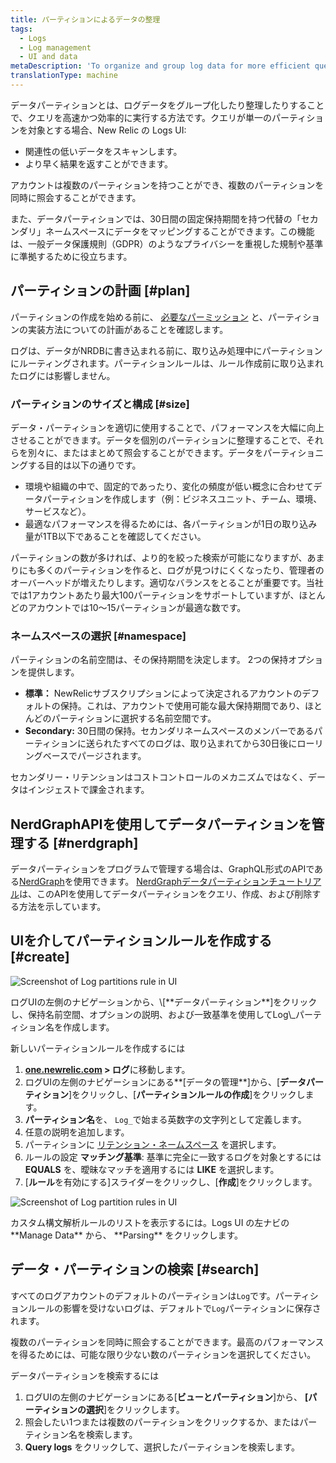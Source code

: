 ```yaml
---
title: パーティションによるデータの整理
tags:
  - Logs
  - Log management
  - UI and data
metaDescription: 'To organize and group log data for more efficient querying in New Relic, use data partitions in the Logs UI.'
translationType: machine
---
```




データパーティションとは、ログデータをグループ化したり整理したりすることで、クエリを高速かつ効率的に実行する方法です。クエリが単一のパーティションを対象とする場合、New Relic の Logs UI:

* 関連性の低いデータをスキャンします。
* より早く結果を返すことができます。

アカウントは複数のパーティションを持つことができ、複数のパーティションを同時に照会することができます。

また、データパーティションでは、30日間の固定保持期間を持つ代替の「セカンダリ」ネームスペースにデータをマッピングすることができます。この機能は、一般データ保護規則（GDPR）のようなプライバシーを重視した規制や基準に準拠するために役立ちます。

## パーティションの計画 [#plan]

パーティションの作成を始める前に、 [必要なパーミッション](/docs/logs/get-started/get-started-log-management#requirements) と、パーティションの実装方法についての計画があることを確認します。

<Callout variant="important">
  ログは、データがNRDBに書き込まれる前に、取り込み処理中にパーティションにルーティングされます。パーティションルールは、ルール作成前に取り込まれたログには影響しません。
</Callout>

### パーティションのサイズと構成 [#size]

データ・パーティションを適切に使用することで、パフォーマンスを大幅に向上させることができます。データを個別のパーティションに整理することで、それらを別々に、またはまとめて照会することができます。データをパーティショニングする目的は以下の通りです。

* 環境や組織の中で、固定的であったり、変化の頻度が低い概念に合わせてデータパーティションを作成します（例：ビジネスユニット、チーム、環境、サービスなど）。
* 最適なパフォーマンスを得るためには、各パーティションが1日の取り込み量が1TB以下であることを確認してください。

パーティションの数が多ければ、より的を絞った検索が可能になりますが、あまりにも多くのパーティションを作ると、ログが見つけにくくなったり、管理者のオーバーヘッドが増えたりします。適切なバランスをとることが重要です。当社では1アカウントあたり最大100パーティションをサポートしていますが、ほとんどのアカウントでは10～15パーティションが最適な数です。

### ネームスペースの選択 [#namespace]

パーティションの名前空間は、その保持期間を決定します。 2つの保持オプションを提供します。

* **標準：** NewRelicサブスクリプションによって決定されるアカウントのデフォルトの保持。これは、アカウントで使用可能な最大保持期間であり、ほとんどのパーティションに選択する名前空間です。
* **Secondary:** 30日間の保持。セカンダリネームスペースのメンバーであるパーティションに送られたすべてのログは、取り込まれてから30日後にローリングベースでパージされます。

セカンダリー・リテンションはコストコントロールのメカニズムではなく、データはインジェストで課金されます。

## NerdGraphAPIを使用してデータパーティションを管理する [#nerdgraph]

データパーティションをプログラムで管理する場合は、GraphQL形式のAPIである[NerdGraph](https://api.newrelic.com/graphiql)を使用できます。 [NerdGraphデータパーティションチュートリアル](/docs/apis/nerdgraph/examples/nerdgraph-data-partition-rules-tutorial/)は、このAPIを使用してデータパーティションをクエリ、作成、および削除する方法を示しています。

## UIを介してパーティションルールを作成する [#create]

<img
  title="Log data partitions rule"
  alt="Screenshot of Log partitions rule in UI"
  src={LogPartitions}
/>

<figcaption>
  ログUIの左側のナビゲーションから、\[**データパーティション**]をクリックし、保持名前空間、オプションの説明、および一致基準を使用してLog\_パーティション名を作成します。
</figcaption>

新しいパーティションルールを作成するには

1. **[one.newrelic.com](https://one.newrelic.com/all-capabilities) > ログ**に移動します。
2. ログUIの左側のナビゲーションにある**\[データの管理**]から、\[**データパーティション**]をクリックし、\[**パーティションルールの作成**]をクリックします。
3. **パーティション名**を、 `Log_`で始まる英数字の文字列として定義します。
4. 任意の説明を追加します。
5. パーティションに [リテンション・ネームスペース](#namespace) を選択します。
6. ルールの設定 **マッチング基準**: 基準に完全に一致するログを対象とするには **EQUALS** を、曖昧なマッチを適用するには **LIKE** を選択します。
7. \[**ルール**を有効にする]スライダーをクリックし、\[**作成**]をクリックします。

<img
  title="Log data partitions rules"
  alt="Screenshot of Log partition rules in UI"
  src={LogPartitionView}
/>

<figcaption>
  カスタム構文解析ルールのリストを表示するには。Logs UI の左ナビの **Manage Data** から、 **Parsing** をクリックします。
</figcaption>

## データ・パーティションの検索 [#search]

すべてのログアカウントのデフォルトのパーティションは`Log`です。パーティションルールの影響を受けないログは、デフォルトで`Log`パーティションに保存されます。

複数のパーティションを同時に照会することができます。最高のパフォーマンスを得るためには、可能な限り少ない数のパーティションを選択してください。

データパーティションを検索するには

1. ログUIの左側のナビゲーションにある\[**ビューとパーティション**]から、 **\[パーティションの選択**]をクリックします。
2. 照会したい1つまたは複数のパーティションをクリックするか、またはパーティション名を検索します。
3. **Query logs** をクリックして、選択したパーティションを検索します。
